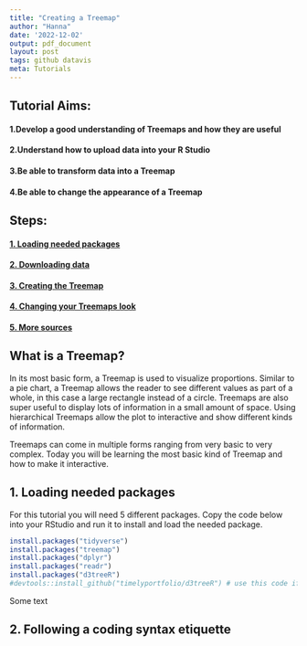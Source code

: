 ```yaml
---
title: "Creating a Treemap"
author: "Hanna"
date: '2022-12-02'
output: pdf_document
layout: post
tags: github datavis
meta: Tutorials
---
```





<div class="block">
	


</div>

## Tutorial Aims:
#### 1.Develop a good understanding of Treemaps and how they are useful 
#### 2.Understand how to upload data into your R Studio 
#### 3.Be able to transform data into a Treemap
#### 4.Be able to change the appearance of a Treemap 

## Steps: 

#### <a href="#packages"> 1. Loading needed packages </a>

#### <a href="#data"> 2. Downloading data</a>

#### <a href=”#plot”> 3. Creating the Treemap</a>

#### <a href=”#change”> 4. Changing your Treemaps look</a> 

#### <a href=”#more”> 5. More sources</a> 

## What is a Treemap?

In its most basic form, a Treemap is used to visualize proportions. Similar to a pie chart, a Treemap allows the reader to see different values as part of a whole, in this case a large rectangle instead of a circle. Treemaps are also super useful to display lots of information in a small amount of space. Using hierarchical Treemaps allow the plot to interactive and show different kinds of information. 

Treemaps can come in multiple forms ranging from very basic to very complex. Today you will be learning the most basic kind of Treemap and how to make it interactive. 



<a name="packages"></a>

## 1. Loading needed packages

For this tutorial you will need 5 different packages. Copy the code below into your RStudio and run it to install and load the needed package. 

```r
install.packages("tidyverse")
install.packages("treemap")
install.packages("dplyr")
install.packages("readr")
install.packages("d3treeR")
#devtools::install_github("timelyportfolio/d3treeR") # use this code if d3treeR does not install on the first try (remove the # to run this code)
```



Some text

<a name="syntax"></a>

## 2. Following a coding syntax etiquette
